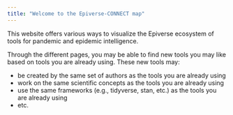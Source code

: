 ```yaml
---
title: "Welcome to the Epiverse-CONNECT map"
---
```


This website offers various ways to visualize the Epiverse ecosystem of tools for pandemic and epidemic intelligence.

Through the different pages, you may be able to find new tools you may like based on tools you are already using. These new tools may:

- be created by the same set of authors as the tools you are already using
- work on the same scientific concepts as the tools you are already using
- use the same frameworks (e.g., tidyverse, stan, etc.) as the tools you are already using
- etc.
